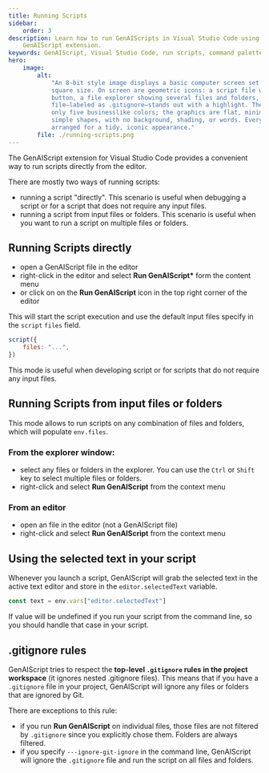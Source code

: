 ```yaml
---
title: Running Scripts
sidebar:
    order: 3
description: Learn how to run GenAIScripts in Visual Studio Code using the
    GenAIScript extension.
keywords: GenAIScript, Visual Studio Code, run scripts, command palette, context menu
hero:
    image:
        alt:
            "An 8-bit style image displays a basic computer screen set at a small
            square size. On screen are geometric icons: a script file with a play
            button, a file explorer showing several files and folders, and one
            file—labeled as .gitignore—stands out with a highlight. The palette uses
            only five businesslike colors; the graphics are flat, minimal, and use
            simple shapes, with no background, shading, or words. Everything is
            arranged for a tidy, iconic appearance."
        file: ./running-scripts.png
---
```



The GenAIScript extension for Visual Studio Code provides a convenient way to run scripts directly from the editor.

<YouTube id="https://youtu.be/dM8blQZvvJg" portraitQuality="high" />

There are mostly two ways of running scripts:

- running a script "directly". This scenario is useful when debugging a script
  or for a script that does not require any input files.
- running a script from input files or folders. This scenario is useful when you want to run a script on multiple files or folders.

## Running Scripts directly

- open a GenAIScript file in the editor
- right-click in the editor and select **Run GenAIScript\*** form the content menu
- or click on on the **Run GenAIScript** icon in the top right corner of the editor

This will start the script execution and use the default input files specify in the `script` `files` field.

```js 'files'
script({
    files: "...",
})
```

This mode is useful when developing script or for scripts that do not require any input files.

## Running Scripts from input files or folders

This mode allows to run scripts on any combination of files and folders, which will populate `env.files`.

### From the explorer window:

- select any files or folders in the explorer. You can use the `Ctrl` or `Shift` key to select multiple files or folders.
- right-click and select **Run GenAIScript** from the context menu

### From an editor

- open an file in the editor (not a GenAIScript file)
- right-click and select **Run GenAIScript** from the context menu

## Using the selected text in your script

Whenever you launch a script, GenAIScript will grab the selected text in the active text editor
and store in the `editor.selectedText` variable.

```js
const text = env.vars["editor.selectedText"]
```

If value will be undefined if you run your script from the command line,
so you should handle that case in your script.

## .gitignore rules

GenAIScript tries to respect the **top-level `.gitignore` rules in the project workspace** (it ignores nested .gitignore files).
This means that if you have a `.gitignore` file in your project, GenAIScript will ignore any files or folders that are ignored by Git.

There are exceptions to this rule:

- if you run **Run GenAIScript** on individual files, those files are not filtered by `.gitignore` since you explicitly chose them. Folders are always filtered.
- if you specify `---ignore-git-ignore` in the command line, GenAIScript will ignore the `.gitignore` file and run the script on all files and folders.
